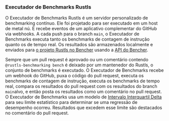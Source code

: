 ### Executador de Benchmarks Rustls
O Executador de Benchmarks Rustls é um servidor personalizado de benchmarking contínuo.
Ele foi projetado para ser executado em um host de metal nú.
E recebe eventos de um aplicativo complementar do GitHub via webhooks.
A cada push para o branch `main`,
o Executador de Benchmarks executa tanto os benchmarks de contagem de instrução quanto os de tempo real.
Os resultados são armazenados localmente e
enviados para [o projeto Rustls no Bencher][bencher rustls] usando a [API do Bencher][bencher api].

Sempre que um pull request é aprovado
ou um comentário contendo `@rustls-benchmarking bench` é deixado por um mantenedor do Rustls,
o conjunto de benchmarks é executado.
O Executador de Benchmarks recebe um webhook do GitHub,
puxa o código do pull request,
executa os benchmarks de contagem de instrução,
executa os benchmarks de tempo real,
compara os resultados do pull request com os resultados do branch `main`alvo,
e então posta os resultados como um comentário no pull request.
O Executador de Benchmarks usa um modelo de [Intervalo Interquartil Delta][delta iqr] para seu limite estatístico
para determinar se uma regressão de desempenho ocorreu.
Resultados que excedem esse limite são destacados no comentário do pull request.

[bencher rustls]: /perf/rustls-821705769?key=true&reports_per_page=8&branches_per_page=8&testbeds_per_page=8&benchmarks_per_page=8&reports_page=1&branches_page=1&testbeds_page=1&benchmarks_page=1&clear=true&tab=branches&measures=013468de-9c37-4605-b363-aebbbf63268d&branches=28fae530-2b53-4482-acd4-47e16030d54f&testbeds=62ed31c3-8a58-479c-b828-52521ed67bee&benchmarks=bd25f73c-b2b9-4188-91b4-f632287c0a1b%2C8d443816-7a23-40a1-a54c-59de911eb517%2C42edb37f-ca91-4984-8835-445514575c85&start_time=1704067200000
[bencher api]: /pt/docs/api/
[delta iqr]: /pt/docs/explanation/thresholds/#delta-interquartile-range-thresholds